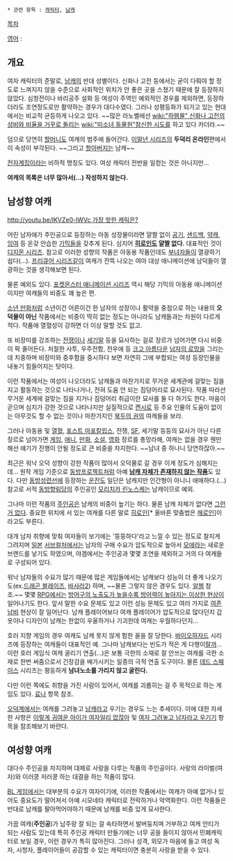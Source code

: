  * 관련 항목 : [[캐릭터]], [[남캐]]

[[목차]]

[[영어]] : {{{+1 Female character }}}

== 개요 ==
여자 캐릭터의 준말로, [[남캐]]의 반대 성별이다. 신화나 고전 등에서는 굳이 다뤄야 할 정도로 느껴지지 않을 수준으로 사회적인 위치가 안 좋은 곳을 스쳤기 때문에 잘 등장하지 않았다. 심청전이나 바리공주 설화 등 여성이 주역인 예외적인 경우를 제외하면, 등장하더라도 조연정도로만 활약하는 경우가 대다수였다. 그러나 성평등화가 되가고 있는 현대에서는 비교적 균등하게 나오고 있다. ~~많은 라노벨에선 [[wiki:"하렘물" 신화나 고전의 성비와 비율을 거꾸로 돌리는]] [[wiki:"미소녀 동물원"참신한 시도]]를 하고 있다 카더라.~~

덤으로 당연히 [[할머니]]도 여캐의 범주에 들어간다. [[이말년 시리즈]]의 '''두덕리 온라인'''편에서 이 속성이 부각된다. ~~그리고 [[할아버지]]는 남캐~~

[[전자계집]]이라는 비하적 명칭도 있다. 여성 캐릭터 전반을 일컫는 것은 아니지만…

'''여캐의 목록은 너무 많아서(…) 작성하지 않는다.'''

== 남성향 여캐 ==

[[http://youtu.be/lKVZe0-lWVc 가장 핫한 캐릭은?]]

어린 남자애가 주인공으로 등장하는 아동 성장물이라면 얄짤 없이 [[공기]], [[샌드백]], [[약캐]], [[잉여]] 등 온갖 안습한 [[기믹]]들을 갖추게 된다. 심지어 '''[[히로인]]도 얄짤 없다.''' 대표적인 것이 [[디지몬 시리즈]]. 참고로 이러한 성향의 작품은 아동용 작품인데도 [[부녀자]]들이 열광하기 쉽다(…). [[프리큐어 시리즈]]같이 여캐가 잔뜩 나오는 여아 대상 애니메이션에 남덕들이 열광하는 것을 생각해보면 된다.

물론 예외도 있다. [[포켓몬스터 애니메이션 시리즈]] 역시 해당 기믹의 아동용 애니메이션이지만 여캐들의 비중도 꽤 높은 편.

[[소년 만화]]처럼 소년이건 어른이건 한 남자의 성장이나 활약을 중점으로 하는 내용의 '''오덕물이 아닌''' 작품에서는 비중이 딱히 없는 정도는 아니라도 남캐들과는 차원이 다르게 적다. 작품에 열혈성이 강하면 더 이상 말할 것도 없고.

또 비장미를 강조하는 [[전쟁]]이나 [[세기말]] 등을 묘사하는 걸로 장르가 넘어가면 다시 비중이 팍 줄어든다. 처절한 사투, 우주전함, 전우애 등 [[크고 아름다운]] [[남자의 로망]]을 그리는 데 치중하며 비장미와 중후함을 중시하다 보면 자연히 그에 부합되는 여성 등장인물을 내놓기 힘들어지는 탓이다.

이런 작품에서는 여성이 나오더라도 남캐들과 마찬가지로 무거운 세계관에 걸맞는 짐을 지고 활동하는 것으로 나타나거나, 전혀 도움 안 되는 짐덩어리로 묘사된다. 작품 따라선 무거운 세계에 걸맞는 짐을 지거나 짐덩어리 취급이란 묘사를 둘 다 하기도 한다. 마음이 곧으며 심지가 강한 것으로 나타나지만 실질적으로 [[켄시로]] 등 주요 인물의 도움이 없이는 아무것도 할 수 없는 것이나 마찬가지인 [[북두의 권]]의 여캐들을 보라.

그러나 아동용 및 [[열혈]], [[포스트 아포칼립스]], 전쟁, [[Science Fiction|SF]], 세기말 등등의 묘사가 아닌 다른 장르로 넘어가면 [[게임]], [[애니]], [[만화]], [[소설]], [[영화]] 장르를 총망라해, 여캐는 없을 경우 웬만해선 얘기가 진행이 안될 정도로 큰 비중을 차지한다. ~~남녀 중 하나니 당연하잖아.~~

최근은 워낙 오덕 성향이 강한 작품이 많아서 오덕물로 갈 경우 이게 정도가 심해지는데… 원작 게임 기준으로 [[동방프로젝트]]처럼 아예 '''[[미소녀 동물원|남캐 자체가 존재하지 않는 작품]]'''도 있다. 다만 [[동방성련선]]에 등장하는 [[운잔]]도 일단은 남캐지만 인간형이 아니니 애매하다.(…) 참고로 서적 [[동방향림당]]의 주인공인 [[모리치카 린노스케]]는 남캐이므로 예외.

그나마 이런 작품의 [[주인공]]은 남캐의 비중이 높기는 하다. 물론 남캐 자체가 없다면 [[그런 거 없다]]. 중요한 위치에 서 있는 여캐를 다른 말로 [[히로인]][* 올바른 맞춤법은 [[헤로인]]]이라고도 부른다.

대개 남자 취향에 맞춰 여자들이 보기에는 '뚱뚱하다'라고 느낄 수 있는 정도로 찰지게 그려지며 [[일본]] [[서브컬처]]에서는 남자의 구매 수요가 압도적으로 높아서 [[모에]]라는 새로운 브랜드를 낳기도 하였으며, 야겜에서는 주인공과 몇몇 조연을 제외하고 거의 다 여캐들로 구성되어 있다.

워낙 남자들의 수요가 많기 때문에 많은 게임들에서는 남캐보다 성능이 더 좋게 나오기도(ex.[[드래곤 블레이즈]], [[바사라2]]) 하며, ~~물론 그렇지 않은 경우도 있다. [[알쳄]] 참조.~~ 몇몇 [[RPG]]에서는 [[몬스터 신사론|방어구의 노출도가 높을수록 방어력이 높아지는 이상한 현상]]이 일어나기도 한다. 앞서 말한 수요 문제도 있고 이런 성능 문제도 있고 여러 가지로 [[여존남비]] 현상이 잘 일어난다. 남캐 플레이어보다 여캐 플레이어가 압도적으로 많다던지 갑옷이나 디자인이 남캐는 한없이 우울하거나 기괴한데 여캐는 우월하다던지… 

호러 지향 게임의 경우 여캐도 남캐 못지 않게 험한 꼴을 잘 당한다. [[바이오하자드]] 시리즈에 등장하는 여캐들이 대표적인 예. 그나마 남캐보다는 빈도가 적은 게 다행이[[랄까]]… 이런 호러 게임식 여캐 굴리기 연출(…)은 보통 극한의 소재로 잘 안쓰는 여캐를 극한 소재로 한번 써줌으로서 긴장감을 배가시키는 일종의 극적 연출 도구이다. 물론 [[데드 스페이스(게임)|데드 스페이스]] 시리즈는 평등하게 '''남녀노소를 가리지 않고 굴린다.'''

다만 이런 쪽에도 취향을 가진 사람이 있어서, 여캐를 괴롭히는 걸 주 목적으로 하는 게임도 있다. [[료나]] 항목 참조.

[[오덕]]계에서는 여캐를 그려놓고 [[남캐]]라고 우기는 경우도 느는 추세이다. 이에 대한 자세한 사항은 [[이렇게 귀여운 아이가 여자일리 없잖아]] 및 [[여자 그려놓고 남자라고 우기기]] 항목을 참조해보기 바란다.

== 여성향 여캐 ==

대다수 주인공을 차지하며 대체로 사랑을 다루는 작품의 주인공이다. 사랑의 라이벌(여자)와 이러쿵 저러쿵 하는 대결을 하는 작품이 많다.

[[BL 게임]]에서는 대부분의 수요가 여자이기에, 이러한 작품에서는 여캐가 아예 없거나 있어도 중요도가 떨어져서 아예 시모네타 캐릭터로 전락하거나 악역화한다. 이런 작품들은 반대로 남캐를 팔아먹어야하기 때문에 남캐를 비중 있게 묘사한다.

가끔 여캐('''주인공''')가 남주랑 잘 되는 걸 속타하면서 발버둥치며 거부하고 여캐 안티가 되는 사람도 있는데 특히 주인공 캐릭터 만들기에는 너무 공을 들이지 않아서 민폐캐릭터로 보일 경우, 이런 경우가 특히 많아진다. 그러나 성격, 외모가 마음에 들고 여성 독자, 시청자, 플레이어들이 공감할 수 있는 캐릭터이면 충분히 사랑을 받을 수 있다.
